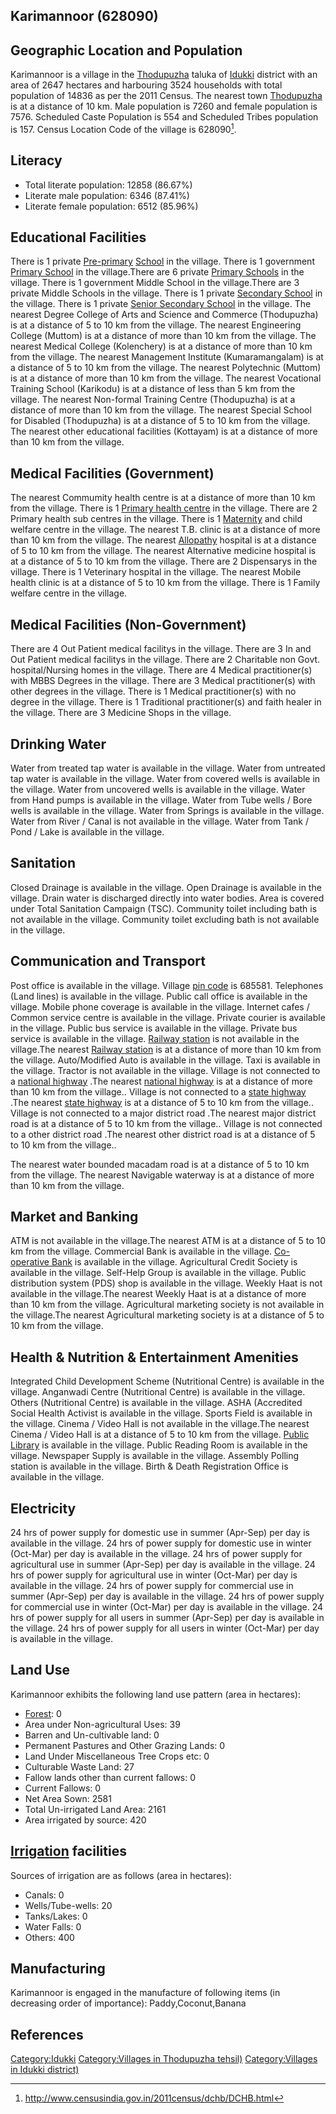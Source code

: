 {{Infobox settlement
| name=Karimannoor
| native_name=
| native_name_lang=
| other_name=
| nickname=
| settlement_type=Village
| image_skyline=
| image_alt=
| image_caption=
| pushpin_map=India Kerala
| pushpin_label_position=right
| pushpin_map_alt=
| pushpin_map_caption=Location in Kerala, India
| latd=
| latm=
| lats=
| latNS=
| longd=
| longm=
| longs=
| longEW=
| coordinates_display=inline,title
| subdivision_type=Country
| subdivision_name={{flag|India}}
| subdivision_type1=[[States and territories of India|State]]
| subdivision_name1=Kerala 
| subdivision_type2=[[List of districts of India|District]]
| subdivision_name2=Idukki 
| subdivision_type3=Tahsil
| subdivision_name3=Thodupuzha
| website=
| established_title=<!-- Established -->
| established_date=
| founder=
| named_for=
| government_type=
| governing_body=
| unit_pref=Metric=
| area_footnotes=
| area_rank=
| area_total_km2=26.47
| elevation_footnotes=
| elevation_m=
| population_total=14836
| population_as_of=2011
| population_rank=
| population_density_km2=560
| population_demonym=
| population_footnotes=
| demographics_type1=Languages
| demographics1_title1=Official
| demographics1_info1=[[Malayalam language|Malayalam]]
| timezone1=[[Indian Standard Time|IST]]
| utc_offset1==+5:30
| postal_code_type=[[Postal Index Number|PIN]]
| postal_code=685581
| area_code_type=Telephone code
| area_code=
| registration_plate=
| blank1_name_sec1=Nearest city
| blank1_info_sec1=[[Thodupuzha]]
| blank2_name_sec1=[[Human sex ratio|Sex ratio]]
| blank2_info_sec1=1043 [[male|♂]]/[[female|♀]]
| blank3_name_sec1=Literacy
| blank3_info_sec1=86.67%
| blank1_name_sec2=[[2011 Census of India|2011 census]] code
| blank1_info_sec2=628090
| footnotes=
}}

== Karimannoor (628090) ==

== Geographic Location and Population ==

Karimannoor is a village in the [[Thodupuzha]] taluka of [[Idukki ]] district with an area of 2647 hectares and harbouring 3524 households with total population of 14836 as per the 2011 Census. The nearest town [[Thodupuzha]] is at a distance of 10 km. Male population is 7260 and female population is 7576. Scheduled Caste Population is 554 and Scheduled Tribes population is 157. Census Location Code of the village is 628090<ref>http://www.censusindia.gov.in/2011census/dchb/DCHB.html</ref>.


== Literacy ==  
* Total literate population: 12858 (86.67%)
* Literate male population: 6346 (87.41%)
* Literate female population: 6512 (85.96%)


== Educational Facilities ==  
There is 1 private [[Pre-primary]] [[School]] in the village.
There is 1 government [[Primary School]] in the village.There are 6 private [[Primary School]]s in the village.
There is 1 government Middle School in the village.There are 3 private Middle Schools in the village.
There is 1 private [[Secondary School]] in the village.
There is 1 private [[Senior Secondary School]] in the village.
The nearest Degree College of Arts and Science and Commerce (Thodupuzha) is at a distance of 5 to 10 km from the village.
The nearest Engineering College (Muttom) is at a distance of more than 10 km from the village.
The nearest Medical College (Kolenchery) is at a distance of more than 10 km from the village.
The nearest Management Institute (Kumaramangalam) is at a distance of 5 to 10 km from the village.
The nearest Polytechnic (Muttom) is at a distance of more than 10 km from the village.
The nearest Vocational Training School (Karikodu) is at a distance of less than 5 km from the village.
The nearest Non-formal Training Centre (Thodupuzha) is at a distance of more than 10 km from the village.
The nearest Special School for Disabled (Thodupuzha) is at a distance of 5 to 10 km from the village.
The nearest other educational facilities (Kottayam) is at a distance of more than 10 km from the village.


== Medical Facilities (Government) ==
The nearest Commumity health centre is at a distance of more than 10 km from the village.
There is 1 [[Primary health centre]] in the village.
There are 2 Primary health sub centres in the village.
There is 1 [[Maternity]] and child welfare centre in the village.
The nearest T.B. clinic is at a distance of more than 10 km from the village.
The nearest [[Allopathy]] hospital is at a distance of 5 to 10 km from the village.
The nearest Alternative medicine hospital is at a distance of 5 to 10 km from the village.
There are 2 Dispensarys in the village.
There is 1 Veterinary hospital in the village.
The nearest Mobile health clinic is at a distance of 5 to 10 km from the village.
There is 1 Family welfare centre in the village.


== Medical Facilities (Non-Government) ==
There are 4 Out Patient medical facilitys in the village.
There are 3 In and Out Patient medical facilitys in the village.
There are 2 Charitable non Govt. hospital/Nursing homes in the village.
There are 4 Medical practitioner(s) with MBBS Degrees in the village.
There are 3 Medical practitioner(s) with other degrees in the village.
There is 1 Medical practitioner(s) with no degree in the village.
There is 1 Traditional practitioner(s) and faith healer in the village.
There are 3 Medicine Shops in the village.



== Drinking Water ==
Water from treated tap water is available in the village.
Water from untreated tap water is available in the village.
Water from covered wells is available in the village.
Water from uncovered wells is available in the village.
Water from Hand pumps is available in the village.
Water from Tube wells / Bore wells is available in the village.
Water from Springs is available in the village.
Water from River / Canal is not available in the village.
Water from Tank / Pond / Lake is available in the village.


== Sanitation ==
Closed Drainage is available in the village.
Open Drainage is available in the village.
Drain water is discharged directly into water bodies.
Area is covered under Total Sanitation Campaign (TSC).
Community toilet including bath is not available in the village.
Community toilet excluding bath is not available in the village.


== Communication and Transport ==
Post office is available in the village.
Village [[pin code]] is 685581.
Telephones (Land lines) is available in the village.
Public call office is available in the village.
Mobile phone coverage is available in the village.
Internet cafes / Common service centre is available in the village.
Private courier is available in the village.
Public bus service is available in the village.
Private bus service is available in the village.
[[Railway station]] is not available in the village.The nearest [[Railway station]] is at a distance of more than 10 km from the village.
Auto/Modified Auto is available in the village.
Taxi is available in the village.
Tractor is not available in the village.
Village is not connected to a [[national highway]] .The nearest [[national highway]] is at a distance of more than 10 km from the village..
Village is not connected to a [[state highway]] .The nearest [[state highway]] is at a distance of 5 to 10 km from the village..
Village is not connected to a major district road   .The nearest major district road   is at a distance of 5 to 10 km from the village..
Village is not connected to a other district road .The nearest other district road is at a distance of 5 to 10 km from the village..


The nearest water bounded macadam road is at a distance of 5 to 10 km from the village.
The nearest Navigable waterway is at a distance of more than 10 km from the village.



== Market and Banking ==
ATM is not available in the village.The nearest ATM is at a distance of 5 to 10 km from the village.
Commercial Bank is available in the village.
[[Co-operative Bank]] is available in the village.
Agricultural Credit Society is available in the village.
Self-Help Group is available in the village.
Public distribution system (PDS) shop is available in the village.
Weekly Haat is not available in the village.The nearest Weekly Haat is at a distance of more than 10 km from the village.
Agricultural marketing society is not available in the village.The nearest Agricultural marketing society is at a distance of 5 to 10 km from the village.


== Health & Nutrition & Entertainment Amenities ==
Integrated Child Development Scheme (Nutritional Centre) is available in the village.
Anganwadi Centre (Nutritional Centre) is available in the village.
Others (Nutritional Centre) is available in the village.
ASHA (Accredited Social Health Activist is available in the village.
Sports Field is available in the village.
Cinema / Video Hall is not available in the village.The nearest Cinema / Video Hall is at a distance of 5 to 10 km from the village.
[[Public Library]] is available in the village.
Public Reading Room is available in the village.
Newspaper Supply is available in the village.
Assembly Polling station is available in the village.
Birth & Death Registration Office is available in the village.


== Electricity ==
24 hrs of power supply for domestic use in summer (Apr-Sep) per day is available in the village.
24 hrs of power supply for domestic use in winter (Oct-Mar) per day is available in the village.
24 hrs of power supply for agricultural use in summer (Apr-Sep) per day is available in the village.
24 hrs of power supply for agricultural use in winter (Oct-Mar) per day is available in the village.
24 hrs of power supply for commercial use in summer (Apr-Sep) per day is available in the village.
24 hrs of power supply for commercial use in winter (Oct-Mar) per day is available in the village.
24 hrs of power supply for all users in summer (Apr-Sep) per day is available in the village.
24 hrs of power supply for all users in winter (Oct-Mar) per day is available in the village.


== Land Use ==
Karimannoor exhibits the following land use pattern (area in hectares):
* [[Forest]]: 0
* Area under Non-agricultural Uses: 39
* Barren and Un-cultivable land: 0
* Permanent Pastures and Other Grazing Lands: 0
* Land Under Miscellaneous Tree Crops etc: 0
* Culturable Waste Land: 27
* Fallow lands other than current fallows: 0
* Current Fallows: 0
* Net Area Sown: 2581
* Total Un-irrigated Land Area: 2161
* Area irrigated by source: 420


== [[Irrigation]] facilities ==
Sources of irrigation are as follows (area in hectares):
* Canals: 0
* Wells/Tube-wells: 20
* Tanks/Lakes: 0
* Water Falls: 0
* Others: 400


== Manufacturing ==
Karimannoor is engaged in the manufacture of following items (in decreasing order of importance): Paddy,Coconut,Banana


[[Category:Idukki ]]
[[Category:Villages in Thodupuzha tehsil)]]
[[Category:Villages in Idukki  district)]]


== References ==
{{Reflist}}



